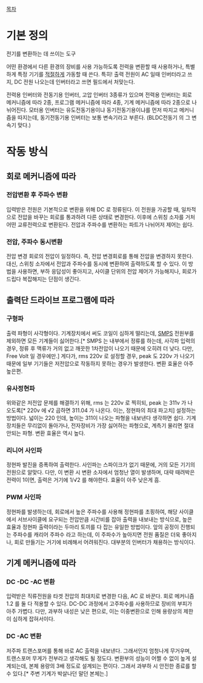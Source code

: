 [[목차]]
= 기본 정의 =
전기를 변환하는 데 쓰이는 도구

어떤 환경에서 다른 환경의 장비를 사용 가능하도록 전력을 변환할 때 사용하거나, 특별하게 특정 기기를 [[적절]]하게 가동할 때 쓴다. 특히! 출력 전원이 AC 일때 인버터라고 쓰지, DC 전원 나오는데 인버터라고 쓰면 필드에서 처맞는다. 

전력용 인버터와 전동기용 인버터, 고압 인버터 3종류가 있으며 
전력용 인버터는 회로 메커니즘에 따라 2종, 프로그램 메커니즘에 따라 4종, 기계 메커니즘에 따라 2종으로 나뉘어진다.
모터용 인버터는 유도전동기용이냐 동기전동기용이냐를 먼저 따지고 메커니즘을 따지는데, 동기전동기용 인버터는 보통 변속기라고 부른다. (BLDC전동기 의 그 변속기 맞다.)

= 작동 방식 =
== 회로 메커니즘에 따라 ==

=== 전압변환 후 주파수 변환 ===
입력받은 전원은 기본적으로 변환을 위해 DC 로 정류된다. 이 전원을 가공할 때, 일차적으로 전압을 바꾸는 회로를 통과하려 다른 상태로 변경한다. 이후에 스위칭 소자를 거처 어떤 교류전력으로 변환된다. 전압과 주파수를 변환하는 파트가 나뉘어저 제어는 쉽다.

=== 전압, 주파수 동시변환 ===
전압 변경 회로의 전압이 일정하다. 즉, 전압 변경회로를 통해 전압을 변경하지 못한다. 대신, 스위칭 소자에서 전압과 주파수를 동시에 변환하여 출력하도록 할 수 있다. 이 방법을 사용하면, 부하 응답성이 좋아지고, 사이클 단위의 전압 제어가 가능해지나, 회로가 드립다 복잡해지는 단점이 생긴다. 

== 출력단 드라이브 프로그램에 따라 ==

=== 구형파 ===
출력 파형이 사각형이다. 기계장치에서 써도 코일이 심하게 떨리는데, [[SMPS]] 전원부를 제외하면 모든 기계들이 싫어한다.[* SMPS 는 내부에서 정류를 하는데, 사각파 입력의 경우, 정류 후 맥류가 거의 없고 깨끗한 1차전압이 나오기 때문에 오히려 더 낮다. 다만, Free Volt 일 경우에만.] 게다가, rms 220v 로 설정할 경우, peak 도 220v 가 나오기 때문에 일부 기기들은 저전압으로 작동하지 못하는 경우가 발생한다. 변환 효율은 아주 높은편.

=== 유사정현파 ===
위와같은 저전압 문제를 해결하기 위해, rms 는 220v 로 찍히되, peak 는 311v 가 나오도록[* 220v 에 √2 곱하면 311.04 가 나온다. 이는, 정현파의 최대 파고치] 설정하는 방법이다. 넓이는 220 인데, 높이는 311이 나오는 파형을 내보낸다 생각하면 쉽다. 기계장치들은 무리없이 돌아가나, 전자장비가 가장 싫어하는 파형으로, 계측기 물리면 절대 안되는 파형. 변환 효율은 역시 높다.

=== 리니어 사인파 ===
정현파 발진을 증폭하여 출력한다. 사인파는 스파이크가 없기 때문에, 거의 모든 기기의 전원으로 알맞다. 다만, 이 변환 시 변환 소자에서 엄청난 열이 발생하며, 대략 때려박은 전력이 1이면, 출력은 거기에 1/√2 를 해야한다. 효율이 아주 낮은게 흠.

=== PWM 사인파 ===
정현파를 발생하는데, 회로에서 높은 주파수를 사용해 정현파를 초핑하여, 해당 사이클에서 서브사이클에 요구되는 전압만큼 시간비를 잡아 출력을 내보내는 방식으로, 높은 효율과 정현파 출력이라는 두마리 토끼를 다 잡는 유일한 방법이다. 앞의 공정이 진행되는 주파수를 캐리어 주파수 라고 하는데, 이 주파수가 높아지면 전원 품질은 더욱 좋아지나, 회로 만들기는 거기에 비례해서 어려워진다. 
대부분의 인버터가 채용하는 방식이다. 

== 기계 메커니즘에 따라 ==

=== DC -DC -AC 변환 ===
입력받은 직류전원을 타겟 전압의 최대치로 변경한 다음, AC 로 바꾼다. 회로 메커니즘 1.2 를 둘 다 적용할 수 있다. DC-DC 과정에서 고주파수를 사용하므로 장비의 부피가 아주 가볍다. 다만, 과부하 내성은 낮은 편으로, 이는 이중변환으로 인해 용량상의 제한이 심하게 잡혀서이다.

=== DC -AC 변환 ===
저주파 트랜스포머를 통해 바로 AC 출력을 내보낸다. 그래서인지 엄청나게 무거우며, 트랜스포머 무게가 전부라고 생각해도 될 정도다. 변환부의 성능이 어쩔 수 없이 높게 설계되는데, 본체 용량의 3배 정도로 설계되는 편이다. 그래서 과부하 시 안전한 종료를 할 수 있다.[* 주변 기계가 박살나던 말던 본체는.]



